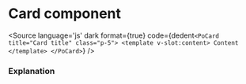 # Card component




<Meta title="Components/Card" component={PoCard} />

<Description of={PoCard} />

<Canvas withToolbar>
    <div class="po-flex po-flex-col po-space-y-5">
        <Story id="components-card--basic" />
        <Story id="components-card--with-title" />
    </div>
</Canvas>

<Source
  language='js'
  dark
  format={true}
  code={dedent`
    <PoCard title="Card title" class="p-5">
        <template v-slot:content>
        Content
        </template>
    </PoCard>
  `}
/>

### Explanation

<ArgsTable of={PoCard} />
